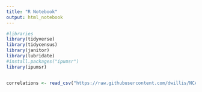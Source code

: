 ```yaml
---
title: "R Notebook"
output: html_notebook
---
```


```r
#libraries
library(tidyverse)
library(tidycensus)
library(janitor)
library(lubridate)
#install.packages("ipumsr")
library(ipumsr)



```


```r

correlations <- read_csv("https://raw.githubusercontent.com/dwillis/NCAAWomensSoccerData/main/data/ncaa_womens_soccer_matchstats_2023.csv")



```

```r



```

